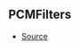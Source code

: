 ## PCMFilters



- [Source](https://github.com/Androz2091/discord-player/blob/699caa2/packages/equalizer/src/audio/AudioFilter.ts#L9)